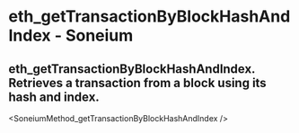 # eth_getTransactionByBlockHashAndIndex - Soneium

## eth_getTransactionByBlockHashAndIndex. Retrieves a transaction from a block using its hash and index.


<SoneiumMethod_getTransactionByBlockHashAndIndex />
